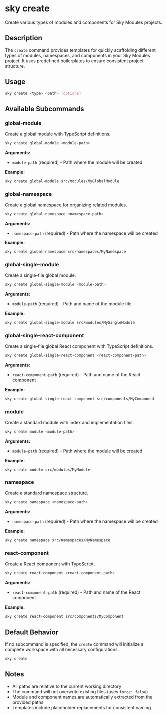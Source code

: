 # sky create

Create various types of modules and components for Sky Modules projects.

## Description

The `create` command provides templates for quickly scaffolding different types of modules, namespaces, and components in your Sky Modules project. It uses predefined boilerplates to ensure consistent project structure.

## Usage

```bash
sky create <type> <path> [options]
```

## Available Subcommands

### global-module

Create a global module with TypeScript definitions.

```bash
sky create global-module <module-path>
```

**Arguments:**
- `module-path` (required) - Path where the module will be created

**Example:**
```bash
sky create global-module src/modules/MyGlobalModule
```

### global-namespace

Create a global namespace for organizing related modules.

```bash
sky create global-namespace <namespace-path>
```

**Arguments:**
- `namespace-path` (required) - Path where the namespace will be created

**Example:**
```bash
sky create global-namespace src/namespaces/MyNamespace
```

### global-single-module

Create a single-file global module.

```bash
sky create global-single-module <module-path>
```

**Arguments:**
- `module-path` (required) - Path and name of the module file

**Example:**
```bash
sky create global-single-module src/modules/MySingleModule
```

### global-single-react-component

Create a single-file global React component with TypeScript definitions.

```bash
sky create global-single-react-component <react-component-path>
```

**Arguments:**
- `react-component-path` (required) - Path and name of the React component

**Example:**
```bash
sky create global-single-react-component src/components/MyComponent
```

### module

Create a standard module with index and implementation files.

```bash
sky create module <module-path>
```

**Arguments:**
- `module-path` (required) - Path where the module will be created

**Example:**
```bash
sky create module src/modules/MyModule
```

### namespace

Create a standard namespace structure.

```bash
sky create namespace <namespace-path>
```

**Arguments:**
- `namespace-path` (required) - Path where the namespace will be created

**Example:**
```bash
sky create namespace src/namespaces/MyNamespace
```

### react-component

Create a React component with TypeScript.

```bash
sky create react-component <react-component-path>
```

**Arguments:**
- `react-component-path` (required) - Path and name of the React component

**Example:**
```bash
sky create react-component src/components/MyComponent
```

## Default Behavior

If no subcommand is specified, the `create` command will initialize a complete workspace with all necessary configurations.

```bash
sky create
```

## Notes

- All paths are relative to the current working directory
- The command will not overwrite existing files (uses `force: false`)
- Module and component names are automatically extracted from the provided paths
- Templates include placeholder replacements for consistent naming
